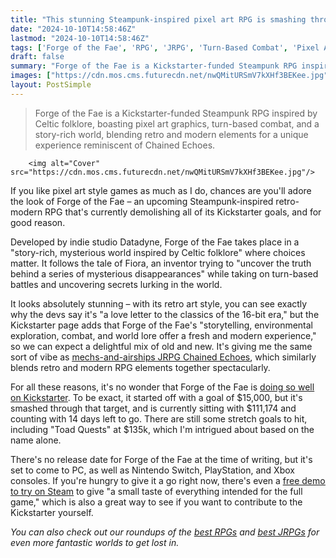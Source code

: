 ```yaml
---
title: "This stunning Steampunk-inspired pixel art RPG is smashing through its Kickstarter goals by nearly $100k, and there's already a demo to give it a go"
date: "2024-10-10T14:58:46Z"
lastmod: "2024-10-10T14:58:46Z"
tags: ['Forge of the Fae', 'RPG', 'JRPG', 'Turn-Based Combat', 'Pixel Art', 'Steampunk', 'Celtic Folklore', 'Kickstarter', 'Indie Game', 'PC', 'Nintendo Switch', 'PlayStation', 'Xbox', 'Demo']
draft: false
summary: "Forge of the Fae is a Kickstarter-funded Steampunk RPG inspired by Celtic folklore, boasting pixel art graphics, turn-based combat, and a story-rich world, blending retro and modern elements for a unique experience reminiscent of Chained Echoes."
images: ["https://cdn.mos.cms.futurecdn.net/nwQMitURSmV7kXHf3BEKee.jpg"]
layout: PostSimple
---
```

> Forge of the Fae is a Kickstarter-funded Steampunk RPG inspired by Celtic folklore, boasting pixel art graphics, turn-based combat, and a story-rich world, blending retro and modern elements for a unique experience reminiscent of Chained Echoes.


        <img alt="Cover" src="https://cdn.mos.cms.futurecdn.net/nwQMitURSmV7kXHf3BEKee.jpg"/>
        
If you like pixel art style games as much as I do, chances are you'll adore the look of Forge of the Fae – an upcoming Steampunk-inspired retro-modern RPG that's currently demolishing all of its Kickstarter goals, and for good reason.

Developed by indie studio Datadyne, Forge of the Fae takes place in a "story-rich, mysterious world inspired by Celtic folklore" where choices matter. It follows the tale of Fiora, an inventor trying to "uncover the truth behind a series of mysterious disappearances" while taking on turn-based battles and uncovering secrets lurking in the world. 

It looks absolutely stunning – with its retro art style, you can see exactly why the devs say it's "a love letter to the classics of the 16-bit era," but the Kickstarter page adds that Forge of the Fae's "storytelling, environmental exploration, combat, and world lore offer a fresh and modern experience," so we can expect a delightful mix of old and new. It's giving me the same sort of vibe as [<u>mechs-and-airships JRPG Chained Echoes</u>](https://www.gamesradar.com/this-mechs-and-airships-jrpg-is-finally-out-after-almost-4-years-and-its-getting-great-reviews/), which similarly blends retro and modern RPG elements together spectacularly. 

For all these reasons, it's no wonder that Forge of the Fae is [<u>doing so well on Kickstarter</u>](https://www.kickstarter.com/projects/datadyne/forge-of-the-fae/description). To be exact, it started off with a goal of $15,000, but it's smashed through that target, and is currently sitting with $111,174 and counting with 14 days left to go. There are still some stretch goals to hit, including "Toad Quests" at $135k, which I'm intrigued about based on the name alone.

There's no release date for Forge of the Fae at the time of writing, but it's set to come to PC, as well as Nintendo Switch, PlayStation, and Xbox consoles. If you're hungry to give it a go right now, there's even a [<u>free demo to try on Steam</u>](https://store.steampowered.com/app/2160070/Forge_of_the_Fae/) to give "a small taste of everything intended for the full game," which is also a great way to see if you want to contribute to the Kickstarter yourself.

*You can also check out our roundups of the *[<u><em>best RPGs</em></u>](https://www.gamesradar.com/best-rpg-games/)* and *[<u><em>best JRPGs</em></u>](https://www.gamesradar.com/best-jrpgs/)* for even more fantastic worlds to get lost in.*
        
